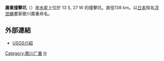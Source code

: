 {{unreferenced|time=2011-10-03T07:43:54+00:00}}
{{Infobox crater
| title       = 廣重撞擊坑
| image       = Murasaki and Hiroshige craters m10 aom 6 21.gif
| image_size  = 200px
| caption     = [[水手10號|水手10號]]拍攝的紫式部撞擊坑和廣重撞擊坑立體照片。左方影像在第二次飛掠時拍攝，右方影像攝於首次飛掠時。直徑 125 km 的紫式部撞擊坑在左方，而直徑 138 km 的廣重撞擊坑在右方。
| globe       = 水星
| coordinates = {{coord|13.34|S|26.96|W|globe:mercury_type:landmark|display=inline,title}}
| diameter    = {{convert|138|km}}
| eponym      = [[歌川廣重|歌川廣重]]
}}
'''廣重撞擊坑'''（{{lang-en|Hiroshige}}）是[[水星|水星]]上位於 13 S, 27 W 的撞擊坑。直徑138 km。以[[日本|日本]]知名[[浮世繪|浮世繪]]畫家歌川廣重命名。

==外部連結==
*[http://planetarynames.wr.usgs.gov/Feature/2523?__fsk=-2118683420 USGS介紹] {{Wayback|url=http://planetarynames.wr.usgs.gov/Feature/2523?__fsk=-2118683420 |date=20191206194401 }}

[[Category:歌川广重|Category:歌川广重]]
[[Category:水星隕石坑|H]]